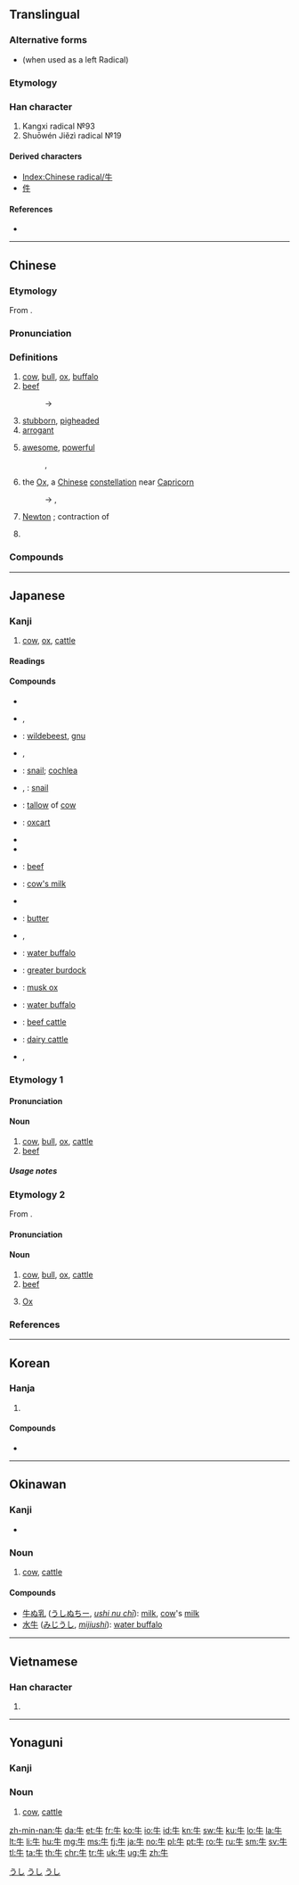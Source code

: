 {{also|午}}
==Translingual==
{{stroke order|type=animate}}

===Alternative forms===
* {{l|mul|牜}} (when used as a left Radical)

===Etymology===
{{Han etyl}}
{{liushu|p}}

===Han character===
{{Han char|rn=93|rad=牛|as=00|sn=4|four=25000|canj=HQ}}
# Kangxi radical №93
# Shuōwén Jiězì radical №19

====Derived characters====
* [[Index:Chinese radical/牛]]
* [[件]]

====References====
* {{Han ref|kx=0697.010|dkj=19922|dj=1108.160|hdz=31800.010|uh=725B|ud=29275|bh=A4FB|bd=42235}}

----

==Chinese==
{{zh-forms}}

===Etymology===
From {{etyl|sit-pro|zh}} {{m|sit-pro|*ŋwa}}.

===Pronunciation===
{{zh-pron
|m=niú
|c=ngau4
|h=pfs=ngiù
|md=ngù/ngiù
|md_note=ngù - colloquial; ngiù - literary
|mn=gû/giû
|mn_note=gû - vernacular, giû - literary
|w=3nieu
|mc=y
|oc=y
|ma=y
|cat=n
}}

===Definitions===
{{zh-hanzi}}

# [[cow]], [[bull]], [[ox]], [[buffalo]] {{gloss|general name for bovine animals}}
# [[beef]]
#: → {{zh-l|牛肉}}
# [[stubborn]], [[pigheaded]]
# [[arrogant]]
# {{lb|zh|slang}} [[awesome]], [[powerful]]
#: {{zh-l|牛屄}}, {{zh-l|牛人}}
# {{lb|zh|astronomy}} the [[Ox]], a [[Chinese]] [[constellation]] near [[Capricorn]]
#: → {{zh-l|玄武}}, {{zh-l|二十八宿}}
# {{lb|zh|physics|abbreviation}} [[Newton]] {{gloss|unit}}; contraction of {{zh-l|牛頓|Niúdùn}}
# {{surname|lang=zh}}

===Compounds===
{{der3
|{{zh-l|牛掰}}
|{{zh-l|牛蒡}}
|{{zh-l|牛逼}}
|{{zh-l|牛屄}}
|{{zh-l|牛B}}
|{{zh-l|牛鼻}}
|{{zh-l|牛比}}
|{{zh-l|牛鼻子}}
|{{zh-l|牛脖子}}
|{{zh-l|牛鞭}}
|{{zh-l|牛X}}
|{{zh-l|牛叉}}
|{{zh-l|牛車}}
|{{zh-l|牛刀小試}}
|{{zh-l|牛鼎烹雞}}
|{{zh-l|牛痘}}
|{{zh-l|牛痘苗}}
|{{zh-l|牛犢}}
|{{zh-l|牛頓}}
|{{zh-l|牛耳}}
|{{zh-l|牛房}}
|{{zh-l|牛革}}
|{{zh-l|牛倌}}
|{{zh-l|牛鬼蛇神}}
|{{zh-l|牛黄}}
|{{zh-l|牛角}}
|{{zh-l|牛角尖}}
|{{zh-l|牛角麵包}}
|{{zh-l|牛勁}}
|{{zh-l|牛圈}}
|{{zh-l|牛郎}}
|{{zh-l|牛郎星}}
|{{zh-l|牛郎織女}}
|{{zh-l|牛馬}}
|{{zh-l|牛毛}}
|{{zh-l|牛毛雨}}
|{{zh-l|牛虻}}
|{{zh-l|牛奶}}
|{{zh-l|牛腩}}
|{{zh-l|牛年}}
|{{zh-l|牛年馬月}}
|{{zh-l|牛排}}
|{{zh-l|牛棚}}
|{{zh-l|牛皮}}
|{{zh-l|牛脾氣}}
|{{zh-l|牛氣}}
|{{zh-l|牛皮癬}}
|{{zh-l|牛皮紙}}
|{{zh-l|牛肉}}
|{{zh-l|牛舌}}
|{{zh-l|牛舍}}
|{{zh-l|牛市}}
|{{zh-l|牛溲馬勃}}
|{{zh-l|牛頭不對馬嘴}}
|{{zh-l|牛頭馬面}}
|{{zh-l|牛蛙}}
|{{zh-l|牛性}}
|{{zh-l|牛宿}}
|{{zh-l|牛鞅}}
|{{zh-l|牛飲}}
|{{zh-l|牛仔}}
|{{zh-l|牛崽}}
|{{zh-l|牛仔褲}}
|{{zh-l|牛崽褲}}
|{{zh-l|牛仔舞}}
|{{zh-l|吹牛}}
|{{zh-l|公牛}}
|{{zh-l|黄牛}}
|{{zh-l|犛牛}}
|{{zh-l|母牛}}
|{{zh-l|水牛}}
|{{zh-l|蝸牛|wōniú}}
|{{zh-l|小牛}}
|{{zh-l|犀牛}}
|{{zh-l|九牛一毛}}
}}

{{zh-cat|SI units|Mammals|Beginning}}

----

==Japanese==

===Kanji===
{{ja-kanji|grade=2|rs=牛00}}

# [[cow]], [[ox]], [[cattle]]

====Readings====
{{ja-readings
|goon=[[ぐ]] (gu) {{qualifier|non-[[w:Jōyō kanji|Jōyō]] reading}}
|kanon=[[ぎゅう]] (gyū) < [[ぎう]] (giu)
|kanyoon=[[ご]] (go) {{qualifier|non-[[w:Jōyō kanji|Jōyō]] reading}}
|kun=[[うし]] (ushi)}}

====Compounds====
{{der-top|Compounds}}
* {{ja-r|牛馬|うしうま}}
* {{ja-r|牛鬼|うしおに}}, {{ja-r|牛鬼|ぎゅうき}}
* {{ja-r|牛氈鹿|うしかもしか}}: [[wildebeest]], [[gnu]]
* {{ja-r|雄牛|お.うし}}, {{ja-r|牡牛|お.うし}}
* {{ja-r|蝸牛|かぎゅう}}: [[snail]]; [[cochlea]]
* {{ja-r|蝸牛|かたつむり}}, {{ja-r|蝸牛|でんでんむし}}: [[snail]]
* {{ja-r|牛脂|ぎゅうし}}: [[tallow]] of [[cow]]
* {{ja-r|牛車|ぎゅうしゃ}}: [[oxcart]]
* {{ja-r|牛舎|ぎゅうしゃ}}
* {{ja-r|牛耳る|ぎゅうじる}}
* {{ja-r|牛肉|ぎゅうにく}}: [[beef]]
{{der-mid}}
* {{ja-r|牛乳|ぎゅうにゅう}}: [[cow's milk]]
* {{ja-r|牛馬|ぎゅうば}}
* {{ja-r|牛酪|ぎゅうらく}}: [[butter]]
* {{ja-r|子牛|こ.うし}}, {{ja-r|仔牛|こ.うし}}
* {{ja-r|呉牛|ごぎゅう}}: [[water buffalo]]
* {{ja-r|牛蒡|ごぼう}}: [[greater burdock]]
* {{ja-r|麝香牛|じゃこう.うし}}: [[musk ox]]
* {{ja-r|水牛|すいぎゅう}}: [[water buffalo]]
* {{ja-r|肉牛|にくぎゅう}}: [[beef cattle]]
* {{ja-r|乳牛|にゅうぎゅう}}: [[dairy cattle]]
* {{ja-r|雌牛|めうし}}, {{ja-r|牝牛|めうし}}
{{der-bottom}}

{{wikipedia|lang=ja}}

===Etymology 1===
{{ja-kanjitab|うし|yomi=k}}

====Pronunciation====
{{ja-pron|yomi=k|うし|acc=0|acc_ref=DJR,NHK}}

====Noun====
{{ja-noun|うし|ウシ}}

# [[cow]], [[bull]], [[ox]], [[cattle]]
# [[beef]]

=====Usage notes=====
{{U:ja:biology|ウシ}}

===Etymology 2===
{{ja-kanjitab|ぎゅう|yomi=o}}
From {{etyl|ltc|ja|sort=きゅう'}} {{m|zh|牛|tr=ngjuw||cow}}.

====Pronunciation====
{{ja-pron|yomi=kanon|ぎゅう|acc=1|acc_ref=DJR,NHK}}

====Noun====
{{ja-noun|ぎゅう|hhira=ぎう}}

# [[cow]], [[bull]], [[ox]], [[cattle]]
# [[beef]]
# {{label|ja|astronomy|sort=きゅう'}} [[Ox]]

===References===
<references/>

[[Category:1000 Japanese basic words|うし]]
[[Category:ja:Cattle|うし]]
[[Category:ja:Mammals|うし]]

----

==Korean==

===Hanja===
{{ko-hanja|hangeul=우|eumhun=소|mr=u|y=wu}}

# {{defn|lang=ko|sort=牛00}}

====Compounds====
* {{ko-l|와우|[[snail]]|蝸牛}}

----

==Okinawan==
{{attention|ryu}}

===Kanji===
{{head|ryu|kanji}}

* {{ja-readings|kun=[[うし]] (ushi)}}

===Noun===
{{head|ryu|noun|hiragana|うし|romaji|ushi}}

# [[cow]], [[cattle]]

====Compounds====
{{top2}}
* [[牛ぬ乳]] ([[うしぬちー]], ''[[ushi nu chī]]''): [[milk]], [[cow]]'s [[milk]]
* [[水牛]] ([[みじうし]], ''[[mijiushi]]''): [[water buffalo]]
{{bottom}}

----

==Vietnamese==

===Han character===
{{vi-hantu|[[ngưu]], [[ngọ]], [[ngỏ]], [[ngõ]], [[ngâu]]|rs=牛00}}

# {{defn|lang=vi|sort=牛00}}

----

==Yonaguni==
{{attention|yoi}}

===Kanji===
{{head|yoi|kanji|hiragana|うち|romaji|uchi}}

===Noun===
{{head|yoi|noun|hiragana|うち|romaji|uchi}}

# [[cow]], [[cattle]]

[[Category:CJKV radicals| ]]

[[zh-min-nan:牛]]
[[da:牛]]
[[et:牛]]
[[fr:牛]]
[[ko:牛]]
[[io:牛]]
[[id:牛]]
[[kn:牛]]
[[sw:牛]]
[[ku:牛]]
[[lo:牛]]
[[la:牛]]
[[lt:牛]]
[[li:牛]]
[[hu:牛]]
[[mg:牛]]
[[ms:牛]]
[[fj:牛]]
[[ja:牛]]
[[no:牛]]
[[pl:牛]]
[[pt:牛]]
[[ro:牛]]
[[ru:牛]]
[[sm:牛]]
[[sv:牛]]
[[tl:牛]]
[[ta:牛]]
[[th:牛]]
[[chr:牛]]
[[tr:牛]]
[[uk:牛]]
[[ug:牛]]
[[zh:牛]]